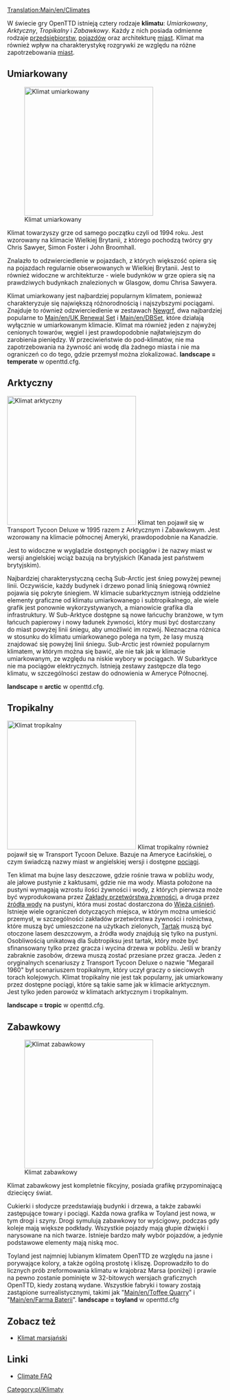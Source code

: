 [[Translation:Main/en/Climates]]{{pl/Spis treści}}

W świecie gry OpenTTD istnieją cztery rodzaje '''klimatu''': ''Umiarkowany'', ''Arktyczny'', ''Tropikalny'' i ''Zabawkowy''. Każdy z nich posiada odmienne rodzaje [[Main/pl/Przedsiębiorstwa|przedsiębiorstw]], [[Main/pl/Pojazdy|pojazdów]] oraz architekturę [[Main/pl/Miasta|miast]]. Klimat ma również wpływ na charakterystykę rozgrywki ze względu na różne zapotrzebowania [[Main/pl/Miasta|miast]].

==Umiarkowany==
[[File:en/Temperatescreenshot.png|thumb|left|300px|Klimat umiarkowany]]

Klimat towarzyszy grze od samego początku czyli od 1994 roku. Jest wzorowany na klimacie Wielkiej Brytanii, z którego pochodzą twórcy gry Chris Sawyer, Simon Foster i John Broomhall.

Znalazło to odzwierciedlenie w pojazdach, z których większość opiera się na pojazdach regularnie obserwowanych w Wielkiej Brytanii. Jest to również widoczne w architekturze - wiele budynków w grze opiera się na prawdziwych budynkach znalezionych w Glasgow, domu Chrisa Sawyera.

Klimat umiarkowany jest najbardziej popularnym klimatem, ponieważ charakteryzuje się największą różnorodnością i najszybszymi pociągami. Znajduje to również odzwierciedlenie w zestawach [[Main/en/NewGRF|Newgrf]], dwa najbardziej popularne to [[Main/en/UK Renewal Set]] i [[Main/en/DBSet]], które działają wyłącznie w umiarkowanym klimacie. Klimat ma również jeden z najwyżej cenionych towarów, węgiel i jest prawdopodobnie najłatwiejszym do zarobienia pieniędzy. W przeciwieństwie do pod-klimatów, nie ma zapotrzebowania na żywność ani wodę dla żadnego miasta i nie ma ograniczeń co do tego, gdzie przemysł można zlokalizować.
'''landscape = temperate''' w openttd.cfg.
<br clear="all" />

==Arktyczny==
[[File:en/Subarcticscreenshot.png|thumb|right|300px|Klimat arktyczny]]
Klimat ten pojawił się w Transport Tycoon Deluxe w 1995 razem z Arktycznym i Zabawkowym. Jest wzorowany na klimacie północnej Ameryki, prawdopodobnie na Kanadzie.

Jest to widoczne w wyglądzie dostępnych pociągów i że nazwy miast w wersji angielskiej wciąż bazują na brytyjskich (Kanada jest państwem brytyjskim). 

Najbardziej charakterystyczną cechą Sub-Arctic jest śnieg powyżej pewnej linii. Oczywiście, każdy budynek i drzewo ponad linią śniegową również pojawia się pokryte śniegiem. W klimacie subarktycznym istnieją oddzielne elementy graficzne od klimatu umiarkowanego i subtropikalnego, ale wiele grafik jest ponownie wykorzystywanych, a mianowicie grafika dla infrastruktury. W Sub-Arktyce dostępne są nowe łańcuchy branżowe, w tym łańcuch papierowy i nowy ładunek żywności, który musi być dostarczany do miast powyżej linii śniegu, aby umożliwić im rozwój. Nieznaczna różnica w stosunku do klimatu umiarkowanego polega na tym, że lasy muszą znajdować się powyżej linii śniegu. Sub-Arctic jest również popularnym klimatem, w którym można się bawić, ale nie tak jak w klimacie umiarkowanym, ze względu na niskie wybory w pociągach. W Subarktyce nie ma pociągów elektrycznych. Istnieją zestawy zastępcze dla tego klimatu, w szczególności zestaw do odnowienia w Ameryce Północnej.

'''landscape = arctic''' w openttd.cfg.

==Tropikalny==

[[File:en/Subtropicalscreenshot.png|thumb|300px|left|Klimat tropikalny]]
Klimat tropikalny również pojawił się w Transport Tycoon Deluxe. Bazuje na Ameryce Łacińskiej, o czym świadczą nazwy miast w angielskiej wersji i dostępne [[Main/pl/Pociągi|pociągi]].

Ten klimat ma bujne lasy deszczowe, gdzie rośnie trawa w pobliżu wody, ale jałowe pustynie z kaktusami, gdzie nie ma wody. Miasta położone na pustyni wymagają wzrostu ilości żywności i wody, z których pierwsza może być wyprodukowana przez [[Main/pl/Przetwórnia żywności|Zakłady przetwórstwa żywności]], a druga przez [[Main/pl/<!--Źródło zaopatrzenia w wodę-->Ujęcie wody|źródła wody]] na pustyni, która musi zostać dostarczona do [[Main/pl/Wieża ciśnień|Wieża ciśnień]]. Istnieje wiele ograniczeń dotyczących miejsca, w którym można umieścić przemysł, w szczególności zakładów przetwórstwa żywności i rolnictwa, które muszą być umieszczone na użytkach zielonych, [[Main/pl/Tartak (tropikalny)|Tartak]] muszą być otoczone lasem deszczowym, a źródła wody znajdują się tylko na pustyni. Osobliwością unikatową dla Subtropiksu jest tartak, który może być sfinansowany tylko przez gracza i wycina drzewa w pobliżu. Jeśli w branży zabraknie zasobów, drzewa muszą zostać przesiane przez gracza. Jeden z oryginalnych scenariuszy z Transport Tycoon Deluxe o nazwie "Megarail 1960" był scenariuszem tropikalnym, który uczył graczy o sieciowych torach kolejowych.
Klimat tropikalny nie jest tak popularny, jak umiarkowany przez dostępne pociągi, które są takie same jak w klimacie arktycznym. Jest tylko jeden parowóz w klimatach arktycznym i tropikalnym.

'''landscape = tropic''' w openttd.cfg.
<br clear="all" />

==Zabawkowy==
[[File:en/Toylandscreenshot.png|thumb|right|300px|Klimat zabawkowy]]

Klimat zabawkowy jest kompletnie fikcyjny, posiada grafikę przypominającą dziecięcy świat.

Cukierki i słodycze przedstawiają budynki i drzewa, a także zabawki zastępujące towary i pociągi. Każda nowa grafika w Toyland jest nowa, w tym drogi i szyny. Drogi symulują zabawkowy tor wyścigowy, podczas gdy koleje mają większe podkłady. Wszystkie pojazdy mają głupie dźwięki i narysowane na nich twarze. Istnieje bardzo mały wybór pojazdów, a jedynie podstawowe elementy mają niską moc.

Toyland jest najmniej lubianym klimatem OpenTTD ze względu na jasne i porywające kolory, a także ogólną prostotę i kliszę. Doprowadziło to do licznych prób zreformowania klimatu w krajobraz Marsa (poniżej) i prawie na pewno zostanie pominięte w 32-bitowych wersjach graficznych OpenTTD, kiedy zostaną wydane. Wszystkie fabryki i towary zostają zastąpione surrealistycznymi, takimi jak "[[Main/en/Toffee Quarry]]" i "[[Main/en/Farma Baterii]]".
'''landscape = toyland''' w openttd.cfg

{{en/-}}

==Zobacz też==
* [[Main/en/Toyland to Mars Conversion|Klimat marsjański]]

==Linki==
* [http://i-want-a-website.com/about-tt/ttfaq08.html Climate FAQ]

[[Category:pl/Klimaty]]